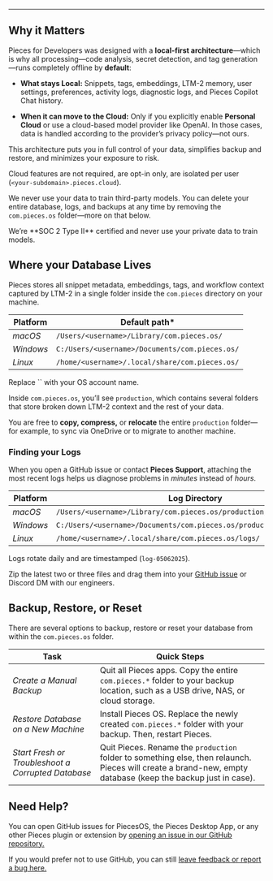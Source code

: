 ***

## Why it Matters

Pieces for Developers was designed with a **local-first architecture**—which is why all processing—code analysis, secret detection, and tag generation—runs completely offline by **default**:

* **What stays Local:** Snippets, tags, embeddings, LTM-2 memory, user settings, preferences, activity logs, diagnostic logs, and Pieces Copilot Chat history.

* **When it can move to the Cloud:** Only if you explicitly enable **Personal Cloud** or use a cloud-based model provider like OpenAI. In those cases, data is handled according to the provider’s privacy policy—not ours.

This architecture puts you in full control of your data, simplifies backup and restore, and minimizes your exposure to risk.

Cloud features are not required, are opt-in only, are isolated per user (`<your-subdomain>.pieces.cloud`).

We never use your data to train third-party models. You can delete your entire database, logs, and backups at any time by removing the `com.pieces.os` folder—more on that below.

<Callout type="tip">
  We’re **SOC 2 Type II** certified and never use your private data to train models.
</Callout>

## Where your Database Lives

Pieces stores all snippet metadata, embeddings, tags, and workflow context captured by LTM-2 in a single folder inside the `com.pieces` directory on your machine.

| **Platform** | **Default path\***                             |
| ------------ | ---------------------------------------------- |
| *macOS*      | `/Users/<username>/Library/com.pieces.os/`     |
| *Windows*    | `C:/Users/<username>/Documents/com.pieces.os/` |
| *Linux*      | `/home/<username>/.local/share/com.pieces.os/` |

<Callout type="tip">
  Replace `<username>` with your OS account name.
</Callout>

Inside `com.pieces.os`, you’ll see `production`, which contains several folders that store broken down LTM-2 context and the rest of your data.

You are free to **copy, compress,** or **relocate** the entire `production` folder—for example, to sync via OneDrive or to migrate to another machine.

### Finding your Logs

When you open a GitHub issue or contact **Pieces Support**, attaching the most recent logs helps us diagnose problems in *minutes* instead of *hours*.

| **Platform** | **Log Directory**                                                     |
| ------------ | --------------------------------------------------------------------- |
| *macOS*      | `/Users/<username>/Library/com.pieces.os/production/support/logs/`    |
| *Windows*    | `C:/Users/<username>/Documents/com.pieces.os/production/support/logs` |
| *Linux*      | `/home/<username>/.local/share/com.pieces.os/logs/`                   |

Logs rotate daily and are timestamped (`log-05062025`).

Zip the latest two or three files and drag them into your <a target="_blank" href="https://github.com/pieces-app/support/issues">GitHub issue</a> or Discord DM with our engineers.

## Backup, Restore, or Reset

There are several options to backup, restore or reset your database from within the `com.pieces.os` folder.

| **Task**                                           | **Quick Steps**                                                                                                                                              |
| -------------------------------------------------- | ------------------------------------------------------------------------------------------------------------------------------------------------------------ |
| *Create a Manual Backup*                           | Quit all Pieces apps. Copy the entire `com.pieces.*` folder to your backup location, such as a USB drive, NAS, or cloud storage.                             |
| *Restore Database on a New Machine*                | Install Pieces OS. Replace the newly created `com.pieces.*` folder with your backup. Then, restart Pieces.                                                   |
| *Start Fresh or Troubleshoot a Corrupted Database* | Quit Pieces. Rename the `production` folder to something else, then relaunch. Pieces will create a brand-new, empty database (keep the backup just in case). |

## Need Help?<a target="_blank" href="https://docs.pieces.app/extensions-plugins/sublime#get-support-or-share-feedback">**​**</a>

You can open GitHub issues for PiecesOS, the Pieces Desktop App, or any other Pieces plugin or extension by <a target="_blank" href="https://github.com/pieces-app/support/issues">opening an issue in our GitHub repository.</a>

If you would prefer not to use GitHub, you can still <a target="_blank" href="https://getpieces.typeform.com/to/mCjBSIjF#page=docs-support">leave feedback or report a bug here.</a>
